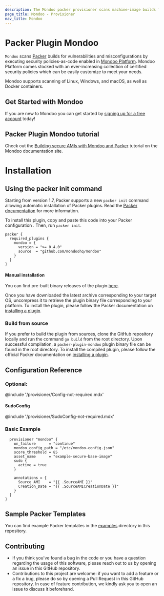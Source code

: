 ```yaml
---
description: The Mondoo packer provisioner scans machine-image builds for vulnerabilities and misconfigurations by executing security policies-as-code.
page_title: Mondoo - Provisioner
nav_title: Mondoo
---
```



# Packer Plugin Mondoo

`Mondoo` scans [Packer](https://www.packer.io) builds for vulnerabilities and misconfigurations by executing security policies-as-code enabled in [Mondoo Platform](https://console.mondoo.com). Mondoo Platform comes stocked with an ever-increasing collection of certified security policies which can be easily customize to meet your needs. 

Mondoo supports scanning of Linux, Windows, and macOS, as well as Docker containers.

## Get Started with Mondoo

If you are new to Mondoo you can get started by [signing up for a free account](https://mondoo.com/docs/tutorials/mondoo/account-setup/) today!

## Packer Plugin Mondoo tutorial

Check out the [Building secure AMIs with Mondoo and Packer](https://mondoo.com/docs/tutorials/aws/build-secure-amis-packer/) tutorial on the Mondoo documentation site.

# Installation

## Using the packer init command
Starting from version 1.7, Packer supports a new `packer init` command allowing automatic installation of Packer plugins. Read the [Packer documentation](https://www.packer.io/docs/commands/init) for more information.

To install this plugin, copy and paste this code into your Packer configuration . Then, run `packer init`.

```hcl
packer {
  required_plugins {
    mondoo = {
      version = ">= 0.4.0"
      source  = "github.com/mondoohq/mondoo"
    }
  }
}
```

#### Manual installation

You can find pre-built binary releases of the plugin [here](https://github.com/mondoohq/packer-plugin-mondoo/releases).

Once you have downloaded the latest archive corresponding to your target OS, uncompress it to retrieve the plugin binary file corresponding to your platform. To install the plugin, please follow the Packer documentation on
[installing a plugin](https://www.packer.io/docs/extending/plugins/#installing-plugins).

### Build from source

If you prefer to build the plugin from sources, clone the GitHub repository locally and run the command `go build` from the root directory. Upon successful compilation, a `packer-plugin-mondoo` plugin binary file can be found in the root directory. To install the compiled plugin, please follow the official Packer documentation on [installing a plugin](https://www.packer.io/docs/extending/plugins/#installing-plugins).

## Configuration Reference

### Optional:
@include '/provisioner/Config-not-required.mdx'

#### SudoConfig
@include '/provisioner/SudoConfig-not-required.mdx'

### Basic Example

```hcl
  provisioner "mondoo" {
    on_failure      = "continue"
    mondoo_config_path = "/etc/mondoo-config.json"
    score_threshold = 85
    asset_name      = "example-secure-base-image"
    sudo {
      active = true
    }

    annotations = {
      Source_AMI    = "{{ .SourceAMI }}"
      Creation_Date = "{{ .SourceAMICreationDate }}"
    }
  }
}
```

## Sample Packer Templates

You can find example Packer templates in the [examples](/examples/) directory in this repository.

## Contributing

* If you think you've found a bug in the code or you have a question regarding
  the usage of this software, please reach out to us by opening an issue in
  this GitHub repository.
* Contributions to this project are welcome: if you want to add a feature or a
  fix a bug, please do so by opening a Pull Request in this GitHub repository.
  In case of feature contribution, we kindly ask you to open an issue to
  discuss it beforehand.